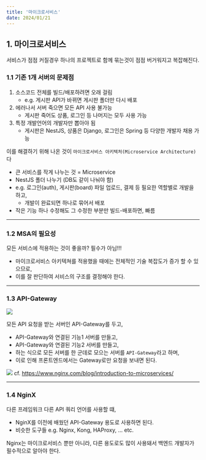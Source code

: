 ```yaml
---
title: '마이크로서비스'
date: 2024/01/21
---
```


## 1. 마이크로서비스

서비스가 점점 커질경우 하나의 프로젝트로 함께 묶는것이 점점 버거워지고 복잡해진다.

### 1.1 기존 1개 서버의 문제점

1. 소스코드 전체를 빌드/배포하려면 오래 걸림
   - e.g. 게시판 API가 바뀌면 게시판 폴더만 다시 배포
2. 에러나서 서버 죽으면 모든 API 사용 불가능
   - 게시판 죽어도 상품, 로그인 등 나머지는 모두 사용 가능
3. 특정 개발언어의 개발자만 뽑아야 됨
   - 게시판은 NestJS, 상품은 Django, 로그인은 Spring 등 다양한 개발자 채용 가능

이를 해결하기 위해 나온 것이 `마이크로서비스 아키텍처(Microservice Architecture)`다

- 큰 서비스를 작게 나누는 것 = Microservice
- NestJS 폴더 나누기 (DB도 같이 나눠야 함)
- e.g. 로그인(auth), 게시판(board) 파일 업로드, 결제 등 필요한 역할별로 개발을 하고,
  - 개발이 완료되면 하나로 묶어서 배포
- 작은 기능 하나 수정해도 그 수정한 부분만 빌드-배포하면, 빠름

---

### 1.2 MSA의 필요성

모든 서비스에 적용하는 것이 좋을까? 필수가 아님!!!

- 마이크로서비스 아키텍쳐를 적용했을 때에는 전체적인 기술 복잡도가 증가 할 수 있으므로,
- 이를 잘 판단하여 서비스의 구조를 결정해야 한다.

---

### 1.3 API-Gateway

![](https://www.nginx.com/wp-content/uploads/2016/04/Richardson-microservices-part1-2_microservices-architecture.png)

모든 API 요청을 받는 서버인 API-Gateway를 두고,

- API-Gateway와 연결된 기능1 서버를 만들고,
- API-Gateway와 연결된 기능2 서버를 만들고,
- 하는 식으로 모든 서버를 한 군데로 모으는 서버를 `API-Gateway`라고 하며,
- 이로 인해 프론트엔드에서는 Gateway로만 요청을 보내면 된다.

![](https://www.nginx.com/wp-content/uploads/2016/04/Richardson-microservices-part1-1_monolithic-architecture.png)
cf. https://www.nginx.com/blog/introduction-to-microservices/

---

### 1.4 NginX

다른 프레임워크 다른 API 쿼리 언어를 사용할 떄,

- NginX를 이전에 배웠던 API-Gateway 용도로 사용하면 된다.
- 비슷한 도구들 e.g. Nginx, Kong, HAProxy, ... etc.

Nginx는 마이크로서비스 뿐만 아니라,
다른 용도로도 많이 사용돼서 백엔드 개발자가 필수적으로 알아야 한다.
